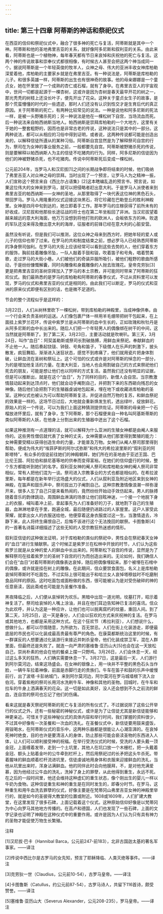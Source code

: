 ```yaml
---
---
---
```

title: 第三十四章 阿蒂斯的神话和祭祀仪式
---




在西亚的信仰和祭祀仪式中，融合了很多神的死亡与复活，阿蒂斯就是其中一个神。阿蒂斯和他的圣地弗里吉亚的关系，就好像阿多尼斯和叙利亚的关系。由此来看，阿蒂斯也是一个植物神，每年春天都有节日来哀悼和庆祝他的死亡与复活。这两个神的传说故事和崇奉仪式都很相像，有时候古人甚至会把这两个神当成同一个。据说阿蒂斯是一个年轻英俊的牧羊人，众神之母、伟大的亚洲丰收女神库柏勒深爱着他，库柏勒的主要家乡就是在弗里吉亚。有一种说法是，阿蒂斯是库柏勒的儿子。和很多英雄一样，阿蒂斯的出生也有很神奇的故事。他的母亲娜娜是一个童贞女，她在怀里放了一个成熟的杏仁或石榴，就有了身孕。在弗里吉亚人的宇宙观中，世间一切都是起源于一棵杏树，这或许是因为杏树是春天最早开花的树之一，那光秃秃的树枝上还没长叶子，便先开出了花朵。这种关于童贞女生子的故事，是那个荒蛮懵懂的时代的一些遗迹，那时人们还没有认识到性交才是生育后代的真正原因。关于阿蒂斯的死亡，有两种比较常见的说法。一种是说他和阿多尼斯的死法一样，是被一头野猪杀死的；另一种说法是他在一棵松树下自宫，当场流血而死。后一种说法来自帕西纳斯当地人。帕西纳斯是崇拜库柏勒的一个大地方，这里有关于她的一整套粗野的，因而也是非常古老的传说，这种说法只是其中的一部分。这两种说法，都可以从相应的习俗中得到证明，或者说，这两种传说都可能是创造出来的，以解释信徒所遵从的某种习俗。阿蒂斯自宫显然是为了解释祭司自宫的行为，祭司在为女神的事业服务之前，一般都要先自宫。阿蒂斯被野猪杀死的传说，则是要解释以帕西纳斯人为主的信徒不吃猪肉的行为。同样，阿多尼斯的信徒因为他们的神被野猪杀死，也不吃猪肉。传说中阿蒂斯死后变成一棵松树。

公元前204年，当罗马人和汉尼拔[1]之间的长期战争即将结束的时候，他们吸纳了弗里吉亚人对众神之母的崇拜。当时出现了一个预言，让罗马人为之精神一振，人们宣称这个预言来自《西比尔占语集》[2]这本瞎编乱造的预言书，预言说，如果这位伟大的女神来到罗马，就可以把侵略者赶出意大利。于是罗马人派使者来到弗里吉亚的帕西纳斯——女神的圣地，从那里取得了一块代表这位神的黑色石头，带回罗马。罗马人用隆重的仪式迎接这块黑石，将它珍藏在巴勒登丘的胜利神殿里。女神是四月中旬到达的，她立即着手工作。那年罗马的庄稼获得了前所未有的好收成，汉尼拔和他那些长途征战的将士也在第二年坐船回了非洲。当汉尼拔望着越来越远的意大利海面，他万万没想到将他打败的欧洲人，会皈依东方的神。败退的军队还没来得及撤出意大利的海岸，征服者的前锋已经在意大利的心脏安营。

虽然没有听说，但是我们可以推测，这位众神之母来到西方时，把她年轻的爱人或儿子的信仰也带了过来。在罗马的共和制度结束之前，想必罗马人已经熟悉阿蒂斯的净身祭司伽利。在罗马的大街上应该经常可以看到这些去势的人，他们穿着东方的服饰，胸前挂着雕像吊坠，一队人敲着手鼓和钹，吹着笛子和号角，唱着赞美歌，走过罗马的大街小巷。人们被他们的奇装异服所吸引，被他们粗野的歌曲所感动，于是纷纷慷慨解囊，同时向雕像和身戴雕像的人抛去玫瑰花。皇帝克劳狄[3]更是把弗里吉亚的圣树崇拜加入了罗马的本土宗教，并可能同时带来了阿蒂斯的狂欢仪式。我们最熟悉的是罗马的库柏勒和阿蒂斯的春季仪式，不过从资料里可以发现，罗马的仪式和弗里吉亚的仪式是相同的。由此我们可以断定，罗马的仪式和亚洲的原来仪式即便有区别的话，也是微不足道的。

节会的整个流程似乎是这样的：

3月22日，人们从树林里砍下一棵松树，带到库柏勒的神殿里，当成神像供奉。由一个行会来负责圣树的运送。人们像包裹尸体一样用羊毛绷带把树干包起来，在上面挂上紫罗兰花环，传说中紫罗兰是从阿蒂斯的血中生长的，正如玫瑰和秋牡丹是从阿多尼斯的血中长出来的。随后人们把一个年轻男人的偶像绑在树干的中间，这当然就是阿蒂斯了。到了第二天，3月23日，主要活动就是吹喇叭。第三天，3月24日，叫作“血日”：阿契盖勒斯或祭司长割破胳膊，用鲜血来祭祀。奉献鲜血的不止他一人。随后奏起铙钹、钟鼓、号角和笛子，下级僧人在乐声的刺激下，披头散发，疯狂舞蹈，渐渐进入迷狂状态，感觉不到疼痛了，他们就用瓷片把身体割破，让鲜血流在圣树和祭坛上。这个可怕的仪式或许是对阿蒂斯的悼念的一部分，为的是增加他复活的力量。在澳大利亚，当地人也会用割破自己的方式来祭祀他们死去的朋友，可能是想让他们也以同样的方式复活。虽然我们还没有明显的证据，但是可以推断出，就是在这个“血日”，为了同样的目的，新僧人会自宫。当宗教激情鼓动起来到达顶点时，他们就会动手阉割自己，并把割下来的东西砸向残忍的女神像。随后他们会把割下的生殖器虔诚地包起来，埋在地下或收藏进库柏勒的圣室。这种仪式也被认为可以帮助阿蒂斯复活，并促进自然万物的复苏，和鲜血祭祀的效果是一样的。这场节日过后，大地就会重新焕发生机，透出绿叶，绽放鲜花。原始人的另一个传说，可以为我们上面这种猜测提供佐证。阿蒂斯的母亲把一个石榴放进怀里后，就有了身孕，生下阿蒂斯，那个石榴便来自一种名叫阿基斯蒂斯的类似阿蒂斯的人妖，在他身上分割出来的生殖器中迸出了这个石榴。

如果这种推测有一点道理的话，就可以解释为什么亚洲的生殖女神都是由阉人来服侍的。这些男性僧侣就代表了女神的丈夫，女神需要从他们那里得到繁殖的能力：女神需要受精以获得创造生命的力量，才能普及万物。女神们从阉人祭司那里得到帮助，便成为伟大的“埃菲萨斯的阿尔忒弥斯”和伟大的希拉波里斯的“叙利亚的阿斯塔特”，有众多的信徒前往她们的神殿朝拜，她们所在的圣地由于亚述王国、巴比伦王国、阿拉伯和腓尼基等地的供奉而变得富裕。在她们的信仰盛行的时候，整个东方都能听到她们的名字。叙利亚女神的阉人祭司和库柏勒女神的阉人祭司非常相似，常有人把他们混为一谈。祭司进入宗教事业的方式也都是相似的。在希拉波里斯，每年都是在新年举行这场盛大的仪式，人们从叙利亚及附近地区来到女神的神殿，在笛声和鼓乐声中，祭司拔出刀子阉割自己。这种宗教激情像浪潮一样弥漫开来，很多人忘了自己只是来看热闹的，竟然纷纷开始动手效仿起来。男人的脉搏随着音乐的韵律跳动，周围鲜血淋漓的场景让他们目眩神迷，一个接一个地脱下身上的衣服，喊叫着冲上前，拿起事先为人们准备好的刀子，就地割下自己的生殖器，血淋淋地拿在手里，跑遍全城，最后随便扔进路过的人家屋里。这户人家受此荣耀，就拿出女人的衣服送给他，他便穿着这身衣服度过这一生。当激情退去，冷静下来，此人将终生痛恨自己，后悔不该进行这个无法挽回的献祭。卡图鲁斯[4]的一首著名诗篇详细描述了这些无知的人受宗教狂热迷惑的情形。

叙利亚信徒的这种做法证明，对于库柏勒的类似的祭祀中，男性会在祭祀春天女神的“血日”进行生殖献祭。这个时候正是紫罗兰在松林中开放的时节，人们认为这些紫罗兰就是从女神的爱人的鲜血中长出来的。阿蒂斯松下自宫的传说，显然是为了解释祭司在挂着紫罗兰的圣树下自宫的行为而创造出来的。无论如何，我们确信人们会在“血日”对着阿蒂斯的偶像表达哀悼，随后把偶像埋起来。那个被埋在石棺中的偶像，或许就是挂在树上的雕像。在此期间，信众要禁食面包，名义上是库柏勒哀悼阿蒂斯时不吃面包，不过实际上很可能出于和哈兰女人哀悼塔穆兹时不吃磨制食品同样的原因。这时吃面包或面粉做的东西，很可能被认为是对受伤破碎的神的任意亵渎，因此斋戒也可能是为圣餐作准备。

黑夜降临之后，人们便从哀悼转为欢乐。黑暗中出现一道光明，坟墓打开，昭示着神复活了。祭司给哀悼的人嘴上涂油，并且在他们耳边告知神已复活的喜讯。信众为此欢呼，并认为这是一种应许，让他们也可以脱离腐朽的坟墓，重回人间。到了第二天，3月25日，这一天是春分，人们会以狂欢的方式来庆祝神的复活。在罗马或其他地方，也都是采用这种方式。在这个狂欢节（希拉利亚），人们想说什么，想做什么，都可以尽情随意，为所欲为，百无禁忌。人们在街上化装游走，即便最底层的市民也可以化装成最高贵最有尊严的角色。在康莫都斯统治这里的时候，有一群谋反的人想要通过化装游行来接近并刺杀皇帝，他们化装成禁卫军，混在人群里面，但最终还是失败了。就连一向严肃的塞维鲁·亚历山大[5]也会在这一天放松自己，崇尚朴素的他会在他的餐桌上摆一只野鸡。3月26日，人们会休息一天，经过这么多天的狂热，人们确实需要休息一下。3月27日，这是最后一天，人们游行到阿尔莫河边，结束这场盛会。在女神的银像上，用一块并不平整的黑色石头当作脸，一辆牛车拉着神像，前面是赤脚行走的贵族们。牛车在笛子和鼓的乐声中缓慢前行，出了波塔·卡彭纳城门，来到阿尔莫河边，阿尔莫河在罗马城墙根下流入台伯河。穿着紫袍的祭司长用河水洗刷牛车、神像和其他的圣物。回城时，在牛车和拉车的牛身上洒满春天的花朵。这一切是如此美好，没人还会想到不久之前流的鲜血，连自宫的祭司也忘记了他们的伤痛。

看来这就是春天祭祀阿蒂斯的死亡与复活的所有仪式了。不过据说除了这些公开举行的仪式之外，还有一些秘密的神秘仪式，或许是为了让信徒尤其是新信徒能够和神更亲近。可惜关于这些神秘仪式的具体内容和举行时间，我们掌握的资料很少，不过其中好像有一次圣餐和一次血的洗礼。在圣餐仪式中，新信徒要用鼓来盛饭，用钹喝水，在阿蒂斯仪式的音乐中，这两种乐器都是很能让人心潮澎湃的。在哀悼死神时绝食，目的也许是要清洁人的身体，防止那些可能会亵渎圣物的东西进入人体，让人们可以顺利接受神的祝福。在举行受洗仪式的时候，受洗的人要头戴一顶金冠，上面缠着发带，走到一个土坑里，其他人在坑口放一个木栅栏，把一头戴着金冠、额头上贴着金叶的公牛牵到栏杆上，然后用祭祀过的长矛把这头牛杀死。带着腥味的鲜血顺着栏杆流进坑里，信徒虔诚地用身体和衣服来迎接鲜血的洗礼，当他从坑里出来时，浑身沾满鲜血。他的同伴此时会向他膜拜，不，是对他充满爱慕，因为他经过公牛血的洗礼，洗掉了身上的罪孽，从此他得到重生，永远不死。在之后的一段时间里，他还会维持这种虚幻的重生状态，像个刚出生的婴儿一样以牛奶为食物。这种信徒重生和神的重生是在同时发生的，即春分时节。在罗马，这种重生和用牛血洗去罪孽的仪式，好像主要是在梵蒂冈山弗里吉亚女神的神殿里举行的，就是如今的圣彼得大教堂的位置或附近。1608或1609年，人们扩建大教堂，在这里发现了很多石碑，上面记载着这个仪式。这种原始信仰好像是以梵蒂冈为中心向罗马其他地方传播的。在高卢和德国，人们也发现了一些石碑，上面的文字记录也证明了神殿在这种仪式中的重要作用。或许是因为人们认为只有具有神力的圣物才能促使万物生长繁殖。

注释

[1]汉尼拔·巴卡（Hannibal Barca，公元前247-前183），北非古国迦太基的著名军事家。——译注

[2]传说中西比尔是古罗马的女先知，预言了耶稣降临、人类灭绝等事件。——译注

[3]克劳狄一世（Claudius，公元前10-54），古罗马皇帝。——译注

[4]卡图鲁斯（Catullus，约公元前87-54），古罗马诗人，共留下116首诗，颇受赞誉。——译注

[5]塞维鲁·亚历山大（Severus Alexander，公元208-235），罗马皇帝。——译注